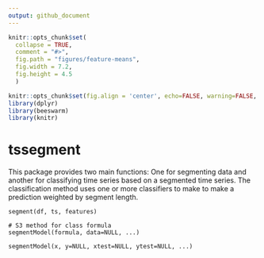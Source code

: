 ```yaml
---
output: github_document
---
```


<!-- README.md is generated from README.Rmd. Please edit that file -->

```r
knitr::opts_chunk$set(
  collapse = TRUE,
  comment = "#>",
  fig.path = "figures/feature-means", 
  fig.width = 7.2, 
  fig.height = 4.5
  )

```

 
```r
knitr::opts_chunk$set(fig.align = 'center', echo=FALSE, warning=FALSE, message=FALSE, results = "hide", dev = 'png')
library(dplyr) 
library(beeswarm) 
library(knitr) 
```

# tssegment  

This package provides two main functions: One for segmenting data and another for classifying time series based on a segmented time series. The classification method uses one or more classifiers to make to make a prediction weighted by segment length. 

```
segment(df, ts, features)

# S3 method for class formula
segmentModel(formula, data=NULL, ...)

segmentModel(x, y=NULL, xtest=NULL, ytest=NULL, ...)
```


